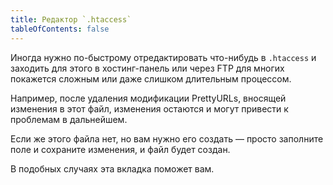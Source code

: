 ```yaml
---
title: Редактор `.htaccess`
tableOfContents: false
---
```


Иногда нужно по-быстрому отредактировать что-нибудь в `.htaccess` и заходить для этого в хостинг-панель или через FTP для многих покажется сложным или даже слишком длительным процессом.

Например, после удаления модификации PrettyURLs, вносящей изменения в этот файл, изменения остаются и могут привести к проблемам в дальнейшем.

Если же этого файла нет, но вам нужно его создать — просто заполните поле и сохраните изменения, и файл будет создан.

В подобных случаях эта вкладка поможет вам.
